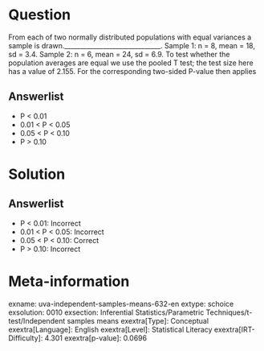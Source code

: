 Question
========

From each of two normally distributed populations with equal variances a sample is drawn.______________________________. Sample 1: n = 8, mean = 18, sd = 3.4. Sample 2: n = 6, mean = 24, sd = 6.9. To test whether the population averages are equal we use the pooled T test; the test size here has a value of 2.155. For the corresponding two-sided P-value then applies

Answerlist
----------

* P < 0.01
* 0.01 < P < 0.05
* 0.05 < P < 0.10
* P > 0.10

Solution
========

Answerlist
----------

* P < 0.01: Incorrect
* 0.01 < P < 0.05: Incorrect
* 0.05 < P < 0.10: Correct
* P > 0.10: Incorrect

Meta-information
================
exname: uva-independent-samples-means-632-en
extype: schoice
exsolution: 0010
exsection: Inferential Statistics/Parametric Techniques/t-test/Independent samples means
exextra[Type]: Conceptual
exextra[Language]: English
exextra[Level]: Statistical Literacy
exextra[IRT-Difficulty]: 4.301
exextra[p-value]: 0.0696
